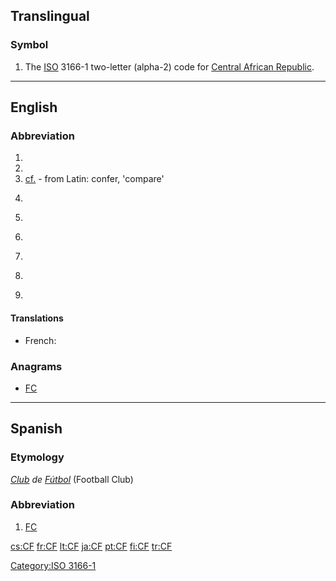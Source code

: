 {{also|cf|Cf|cF|cf.|c.f.|.cf}}
==Translingual==

===Symbol===
{{head|mul|symbol}}
# The [[ISO]] 3166-1 two-letter (alpha-2) code for [[Central African Republic]].

[[Category:ISO 3166-1]]
----
==English==
{{wikipedia}}

===Abbreviation===
{{rfc-header|Abbreviation}}
{{en-abbr}}

# {{abbreviation of|Charlie Foxtrot|lang=en}}
# {{abbreviation of|cluster fuck|lang=en}}
# [[cf.]] - from Latin: confer, 'compare'
# {{context|baseball|lang=en}} {{abbreviation of|center field|lang=en}}
# {{context|baseball|lang=en}} {{abbreviation of|center fielder|lang=en}}
# {{context|Canada|military|lang=en}} {{abbreviation of|Canadian Forces|lang=en}}
# {{context|computing|lang=en}} {{abbreviation of|w:.NET Compact Framework|.NET Compact Framework|lang=en}}
# {{context|computing|lang=en}} {{abbreviation of|w:Collaborative filtering|Collaborative filtering|lang=en}}
# {{context|finance|lang=en}} {{abbreviation of|cash flow|lang=en}}

====Translations====
{{trans-top|Canadian Forces}}
* French: {{t+|fr|FC}}
{{trans-mid}}
{{trans-bottom}}

===Anagrams===
* [[FC#English|FC]]

----

==Spanish==

===Etymology===
''[[club|Club]] de [[fútbol|Fútbol]]'' (Football Club)

===Abbreviation===
{{rfc-header|Abbreviation}}
{{head|es|abbreviation}}

# [[FC]] {{gloss|Football Club}}

[[cs:CF]]
[[fr:CF]]
[[lt:CF]]
[[ja:CF]]
[[pt:CF]]
[[fi:CF]]
[[tr:CF]]